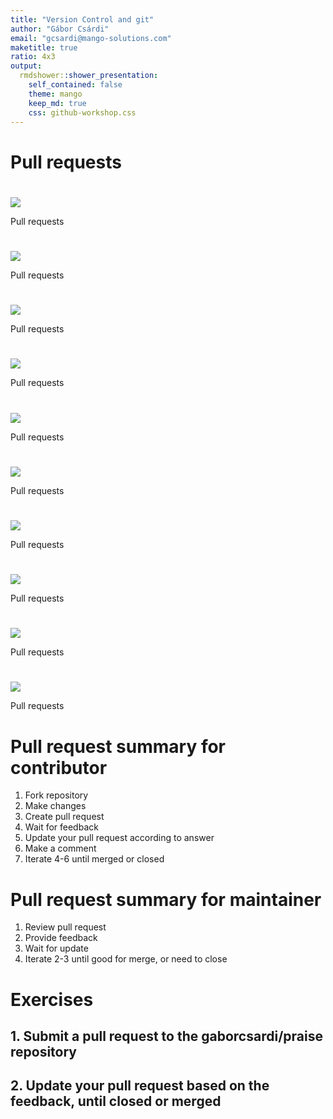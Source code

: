 ```yaml
---
title: "Version Control and git"
author: "Gábor Csárdi"
email: "gcsardi@mango-solutions.com"
maketitle: true
ratio: 4x3
output:
  rmdshower::shower_presentation:
    self_contained: false
    theme: mango
    keep_md: true
    css: github-workshop.css
---
```


# Pull requests { .shout }

# { .fullpage }
<img src="praise-pr-1.png" class="cover gh">
<p class="subtitle subtitletop">Pull requests</p>

# { .fullpage }
<img src="praise-pr-2.png" class="cover gh">
<p class="subtitle subtitletop">Pull requests</p>

# { .fullpage }
<img src="praise-pr-3.png" class="cover gh">
<p class="subtitle subtitletop">Pull requests</p>

# { .fullpage }
<img src="praise-pr-5.png" class="cover gh">
<p class="subtitle subtitletop">Pull requests</p>

# { .fullpage }
<img src="praise-pr-4.png" class="cover gh">
<p class="subtitle subtitletop">Pull requests</p>

# { .fullpage }
<img src="praise-pr-6.png" class="cover gh">
<p class="subtitle subtitletop">Pull requests</p>

# { .fullpage }
<img src="praise-pr-7.png" class="cover gh">
<p class="subtitle subtitletop">Pull requests</p>

# { .fullpage }
<img src="praise-pr-8.png" class="cover gh">
<p class="subtitle subtitletop">Pull requests</p>

# { .fullpage }
<img src="praise-pr-9.png" class="cover gh">
<p class="subtitle subtitletop">Pull requests</p>

# { .fullpage }
<img src="praise-pr-10.png" class="cover gh">
<p class="subtitle subtitletop">Pull requests</p>

# Pull request summary for contributor

1. Fork repository
2. Make changes
3. Create pull request
4. Wait for feedback
5. Update your pull request according to answer
6. Make a comment
7. Iterate 4-6 until merged or closed

# Pull request summary for maintainer

1. Review pull request
2. Provide feedback
3. Wait for update
4. Iterate 2-3 until good for merge, or need to close

# Exercises

## 1. Submit a pull request to the gaborcsardi/praise repository

## 2. Update your pull request based on the feedback, until closed or merged
